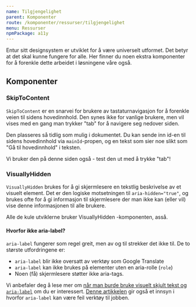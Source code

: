 ```yaml
---
name: Tilgjengelighet
parent: Komponenter
route: /komponenter/ressurser/tilgjengelighet
menu: Ressurser
npmPackage: a11y
---
```



<PageHeader>
  Entur sitt designsystem er utviklet for å være universelt utformet. Det betyr
  at det skal kunne fungere for alle. Her finner du noen ekstra komponenter for
  å forenkle dette arbeidet i løsningene våre også.
</PageHeader>

## Komponenter

### SkipToContent

<ImportStatement imports="SkipToContent" />
<Props of={SkipToContent} />

`SkipToContent` er en snarvei for brukere av tastaturnavigasjon for å forenkle veien til sidens hovedinnhold. Den synes ikke for vanlige brukere, men vil vises med en gang man trykker "tab" for å navigere seg nedover siden.

Den plasseres så tidlig som mulig i dokumentet. Du kan sende inn id-en til sidens hovedinnhold via `mainId`-propen, og en tekst som sier noe slikt som "Gå til hovedinnhold" i teksten.

Vi bruker den på denne siden også - test den ut med å trykke "tab"!

### VisuallyHidden

<ImportStatement imports="VisuallyHidden" />
<Props of={VisuallyHidden} />

`VisuallyHidden` brukes for å gi skjermlesere en tekstlig beskrivelse av et visuelt element. Det er den logiske motsetningen til `aria-hidden="true"`, og brukes ofte for å gi informasjon til skjermlesere der man ikke kan (eller vil) vise denne informasjonen til alle brukere.

<VisuallyHidden>
  Alle de kule utviklerne bruker <CodeText>VisuallyHidden</CodeText>
  -komponenten, asså.
</VisuallyHidden>

#### Hvorfor ikke aria-label?

`aria-label` fungerer som regel greit, men av og til strekker det ikke til. De to største utfordringene er:

- `aria-label` blir ikke oversatt av verktøy som Google Translate
- `aria-label` kan ikke brukes på elementer uten en aria-rolle (`role`)
- Noen (få) skjermlesere støtter ikke aria-tags.

Vi anbefaler deg å lese mer om [når man burde bruke visuelt skjult tekst og `aria-label`](https://accessible360.com/accessible360-blog/use-aria-label-screen-reader-text/) om du er interessert. [Denne artikkelen](https://www.heydonworks.com/article/aria-label-is-a-xenophobe) gir også et innsyn i hvorfor `aria-label` kan være feil verktøy til jobben.
